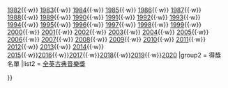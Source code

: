 {{Navbox
|name = BRIT Awards
|title = [[全英音樂獎]]
|titlestyle = background:lightskyblue;
|groupstyle = background:lightskyblue; line-height:1.1em; padding:0.35em 1em; white-space:normal;
|group1 = 典禮
|list1 = {{nowrap begin}} [[1977年全英音樂獎|1977]]{{·w}} [[1982年全英音樂獎|1982]]{{·w}} [[1983年全英音樂獎|1983]]{{·w}} [[1984年全英音樂獎|1984]]{{·w}} [[1985年全英音樂獎|1985]]{{·w}} [[1986年全英音樂獎|1986]]{{·w}} [[1987年全英音樂獎|1987]]{{·w}} [[1988年全英音樂獎|1988]]{{·w}} [[1989年全英音樂獎|1989]]{{·w}} [[1990年全英音樂獎|1990]]{{·w}} [[1991年全英音樂獎|1991]]{{·w}} [[1992年全英音樂獎|1992]]{{·w}} [[1993年全英音樂獎|1993]]{{·w}} [[1994年全英音樂獎|1994]]{{·w}} [[1995年全英音樂獎|1995]]{{·w}} [[1996年全英音樂獎|1996]]{{·w}} [[1997年全英音樂獎|1997]]{{·w}} [[1998年全英音樂獎|1998]]{{·w}} [[1999年全英音樂獎|1999]]{{·w}} [[2000年全英音樂獎|2000]]{{·w}} [[2001年全英音樂獎|2001]]{{·w}} [[2002年全英音樂獎|2002]]{{·w}} [[2003年全英音樂獎|2003]]{{·w}} [[2004年全英音樂獎|2004]]{{·w}} [[2005年全英音樂獎|2005]]{{·w}} [[2006年全英音樂獎|2006]]{{·w}} [[2007年全英音樂獎|2007]]{{·w}} [[2008年全英音樂獎|2008]]{{·w}} [[2009年全英音樂獎|2009]]{{·w}} [[2010年全英音樂獎|2010]]{{·w}} [[2011年全英音樂獎|2011]]{{·w}} [[2012年全英音樂獎|2012]]{{·w}} [[2013年全英音樂獎|2013]]{{·w}} [[2014年全英音樂獎|2014]]{{·w}} [[2015年全英音樂獎|2015]]{{·w}}[[2016年全英音樂獎|2016]]{{·w}}[[2017年全英音樂獎|2017]]{{·w}}[[2018年全英音樂獎|2018]]{{·w}}[[2019年全英音樂獎|2019]]{{·w}}[[2020年全英音樂獎|2020]]{{nowrap end}}
|group2 = 得獎名單
|list2 = {{nowrap begin}} [[全英古典音樂獎]]{{nowrap end}}

}}<noinclude>
[[Category:全英音樂獎| ]]

</noinclude>
